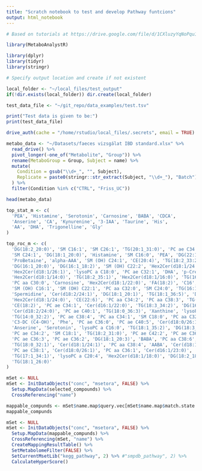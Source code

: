 ```yaml
---
title: "Scratch notebook to test and develop Pathway funtcions"
output: html_notebook
---
```


```r
# Based on tutorials at https://drive.google.com/file/d/1CXluzyYqNoPqu1DI3HwvDAmRVGMe825m/view and https://drive.google.com/file/d/1bLHQC8G7n9XyBG4Vim63hhICb4Qtw36M/view

library(MetaboAnalystR)

library(dplyr)
library(tidyr)
library(stringr)
```

```r
# Specify output location and create if not existent

local_folder <- "~/local_files/test_output"
if(!dir.exists(local_folder)) dir.create(local_folder)

test_data_file <- "~/git_repo/data_examples/test.tsv"

print("Test data is given to be:")
print(test_data_file)

drive_auth(cache = "/home/rstudio/local_files/.secrets", email = TRUE)

metabo_data <- "~/Datasets/faeces vizsgálat IBD standard.xlsx" %>%
  read_drive() %>%
  pivot_longer(-one_of("Metabolite", "Group")) %>%
  rename(MetaboGroup = Group, Subject = name) %>%
  mutate(
    Condition = gsub("\\d+_", "", Subject),
    Replicate = paste0(stringr::str_extract(Subject, "\\d+_"), "Batch")
  ) %>%
  filter(Condition %in% c("CTRL", "Friss_UC"))

head(metabo_data)
```

```r
top_stat_m <- c(
  'PEA', 'Histamine', 'Serotonin', 'Carnosine', 'BABA', 'CDCA',
  'Anserine', 'CA', 'Kynurenine', '3-IAA', 'Taurine', 'His',
  'AA', 'DHA', 'Trigonelline', 'Gly'
)

top_roc_m <- c(
  'DG(18:2_20:0)', 'SM C16:1', 'SM C26:1', 'TG(20:1_31:0)', 'PC ae C34:0', 'AA',
  'SM C24:1', 'DG(18:1_20:0)', 'Histamine', 'SM C16:0', 'PEA', 'DG(22:1_22:2)',
  'ProBetaine', 'alpha-AAA', 'SM (OH) C24:1', 'CE(20:4)', 'TG(18:2_33:2)',
  'DG(16:1_20:0)', 'DG(16:1_18:2)', 'SM (OH) C22:2', 'Hex2Cer(d18:1/24:1)',
  'Hex2Cer(d18:1/26:1)', 'lysoPC a C18:0', 'PC ae C32:1', 'DHA', 'p-Cresol-SO4',
  'Hex2Cer(d18:1/14:0)', 'TG(18:2_35:1)', 'Hex2Cer(d18:1/16:0)', 'TG(16:0_36:5)', 
  'PC aa C30:0', 'Carnosine', 'Hex2Cer(d18:1/22:0)', 'FA(18:2)', 'C16', 'SM (OH) C14:1',
  'SM (OH) C16:1', 'SM (OH) C22:1', 'PC aa C32:0', 'SM C24:0', 'TG(16:1_34:3)',
  'Spermidine', 'Cer(d18:2/24:1)', 'DG(18:1_20:1)', 'TG(18:1_36:5)', 'DG(18:2_18:3)',
  'Hex2Cer(d18:1/24:0)', 'CE(22:6)', 'PC aa C34:2', 'PC aa C38:3', 'TG(18:2_36:5)',
  'CE(18:2)', 'PC ae C34:1', 'Cer(d16:1/22:0)', 'TG(18:3_34:2)', 'DG(16:1_18:1)',
  'Cer(d18:2/24:0)', 'PC ae C40:1', 'TG(18:0_36:3)', 'Xanthine', 'lysoPC a C17:0',
  'TG(14:0_32:2)', 'PC ae C38:4', 'PC aa C34:1', 'SM C18:0', 'PC aa C32:1',
  'C3-DC (C4-OH)', 'Phe', 'PC ae C36:0', 'PC ae C40:5', 'Cer(d18:0/26:1(OH))', 
  'Anserine', 'Serotonin', 'lysoPC a C16:0', 'TG(18:1_35:2)', 'DG(18:3_18:3)',
  'PC ae C34:2', 'SM C18:1', 'TG(18:2_31:0)', 'PC ae C42:2', 'PC ae C36:1',
  'PC ae C36:3', 'PC ae C36:2', 'DG(18:1_20:3)', 'BABA', 'PC aa C38:6',
  'TG(18:0_32:1)', 'Cer(d18:1/24:1)', 'PC aa C38:4', 'AABA', 'Cer(d18:1/16:0)',
  'PC ae C38:1', 'Cer(d18:0/26:1)', 'PC aa C36:1', 'Cer(d16:1/23:0)',
  'TG(17:1_34:1)', 'lysoPC a C20:4', 'Hex2Cer(d18:1/18:0)', 'DG(18:2_18:2)',
  'TG(18:1_26:0)'
)
```

```r
mSet <- NULL
mSet <- InitDataObjects("conc", "msetora", FALSE) %>%
  Setup.MapData(selected_compounds) %>%
  CrossReferencing("name")

mappable_compunds <- mSet$name.map$query.vec[mSet$name.map$match.state == 1]
mappable_compunds
```

```r
mSet <- NULL
mSet <- InitDataObjects("conc", "msetora", FALSE) %>%
  Setup.MapData(mappable_compunds) %>%
  CrossReferencing(mSet, "name") %>%
  CreateMappingResultTable() %>%
  SetMetabolomeFilter(FALSE) %>%
  SetCurrentMsetLib("kegg_pathway", 2) %>% #"smpdb_pathway", 2) %>%
  CalculateHyperScore()
```